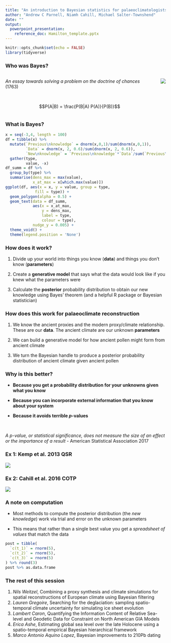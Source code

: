 ```yaml
---
title: "An introduction to Bayesian statistics for palaeoclimatologists"
author: "Andrew C Parnell, Niamh Cahill, Michael Salter-Townshend"
date: ""
output: 
  powerpoint_presentation:
    reference_doc: Hamilton_template.pptx
---
```


```r
knitr::opts_chunk$set(echo = FALSE)
library(tidyverse)
```

### Who was Bayes?

:::::::::::::: {.columns}
::: {.column}
*An essay towards solving a problem on the doctrine of chances* (1763)

<br> 

$$P(A|B) = \frac{P(B|A) P(A)}{P(B)}$$

:::
::: {.column}
![](https://upload.wikimedia.org/wikipedia/commons/d/d4/Thomas_Bayes.gif)
:::
::::::::::::::

### What is Bayes?

```r
x = seq(-3,4, length = 100)
df = tibble(x) %>% 
  mutate(`Previous\nknowledge` = dnorm(x,0,1)/sum(dnorm(x,0,1)),
         `Data` = dnorm(x, 2, 0.6)/sum(dnorm(x, 2, 0.6)),
         `New\nknowledge` = `Previous\nknowledge`*`Data`/sum(`Previous\nknowledge`*`Data`)) %>% 
  gather(type,
         value, -x)
df_summ = df %>% 
  group_by(type) %>% 
  summarise(dens_max = max(value),
            x_at_max = x[which.max(value)])
ggplot(df, aes(x = x, y = value, group = type,
             fill = type)) +
  geom_polygon(alpha = 0.5) +
  geom_text(data = df_summ,
            aes(x = x_at_max,
                y = dens_max,
                label = type,
                colour = type),
            nudge_y = 0.005) +
  theme_void() + 
  theme(legend.position = 'None')
```

### How does it work?

  1. Divide up your world into things you know (**data**) and things you don't know (**parameters**)

  1. Create a **generative model** that says what the data would look like if you knew what the parameters were

  1. Calculate the **posterior** probability distribution to obtain our new knowledge using Bayes' theorem (and a helpful R package or Bayesian statistician)

### How does this work for palaeoclimate reconstruction

1. We know the ancient proxies and the modern proxy/climate relationship. These are our **data**. The ancient climate are our unknown **parameters**

1. We can build a generative model for how ancient pollen might form from ancient climate

1. We turn the Bayesian handle to produce a posterior probability distribution of ancient climate given ancient pollen

### Why is this better?

- **Because you get a probability distribution for your unknowns given what you know**

- **Because you can incorporate external information that you know about your system**

- **Because it avoids terrible $p$-values**

<br> 

*A p-value, or statistical significance, does not measure the size of an effect or the importance of a result* - American Statistical Association 2017


### Ex 1: Kemp et al. 2013 QSR

![](https://github.com/andrewcparnell/palsea_20190722/raw/master/age_depth_NY.jpg)

### Ex 2: Cahill et al. 2016 COTP

![](https://github.com/andrewcparnell/palsea_20190722/raw/master/bhm_plot.jpg)



### A note on computation

- Most methods to compute the posterior distribution (the *new knowledge*) work via trial and error on the unknown parameters

- This means that rather than a single best value you get a *spreadsheet of values* that match the data

```r
post = tibble(
  `c(t_1)` = rnorm(5),
  `c(t_2)` = rnorm(5),
  `c(t_3)` = rnorm(5)
) %>% round(3)
post %>% as.data.frame
```

### The rest of this session

1. *Nils Weitzel*, Combining a proxy synthesis and climate simulations for spatial reconstructions of European climate using Bayesian filtering
1. *Lauren Gregoire*, Searching for the deglaciation: sampling spatio-temporal climate uncertainty for simulating ice sheet evolution
1. *Lambert Caron*, Quantifying the Information Content of Relative Sea-level and Geodetic Data for Constraint on North American GIA Models
1. *Erica Ashe*, Estimating global sea level over the late Holocene using a spatio-temporal empirical Bayesian hierarchical framework
1. *Marco Antonio Aquino Lopez*, Bayesian improvements to 210Pb dating



